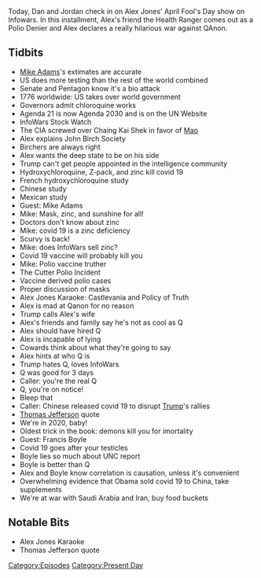{{DEFAULTSORT:
    #_EPISODE_0415:April 1, 2020
}}{{Episode
    | title           = April 1, 2020
    | caption         = Listen to this episode on [https://knowledgefight.libsyn.com/knowledge-fight-april-1-2020 Libsyn] [https://open.spotify.com/episode/3BBkweprPsTKf19ATip8PO Spotify], Read the [[Transcript/415: April 1, 2020|Unofficial Transcript]]
    | episodeNumber   = 415
    | length          = 02:46:22
    | airDate         = April 3, 2020
    | coverageDate    = April 1, 2020
    | episodeType     = [[:Category:Present Day|Present Day]]
    | appearance      = [[Mike Adams]], [[Chaing Kai Shek]], [[Mao Zedong]], [[Francis Boyle]]
    | previousEpisode = [[414: Bill Cooper's Ambitiously Bad Idea]]
    | nextEpisode     = [[416: April 2, 2020]]
}}

{{Stub}}

Today, Dan and Jordan check in on Alex Jones' April Fool's Day show on Infowars. In this installment, Alex's friend the Health Ranger comes out as a Polio Denier and Alex declares a really hilarious war against QAnon.

==Tidbits==

*[[Mike Adams]]'s extimates are accurate
*US does more testing than the rest of the world combined
*Senate and Pentagon know it's a bio attack
*1776 worldwide: US takes over world government
*Governors admit chloroquine works
*Agenda 21 is now Agenda 2030 and is on the UN Website
*InfoWars Stock Watch
*The CIA screwed over Chaing Kai Shek in favor of [[Mao Zedong|Mao]]
*Alex explains John Birch Society
*Birchers are always right
*Alex wants the deep state to be on his side
*Trump can't get people appointed in the intelligence community
*Hydroxychloroquine, Z-pack, and zinc kill covid 19
*French hydroxychloroquine study
*Chinese study
*Mexican study
*Guest: Mike Adams
*Mike: Mask, zinc, and sunshine for all!
*Doctors don't know about zinc
*Mike: covid 19 is a zinc deficiency
*Scurvy is back!
*Mike: does InfoWars sell zinc?
*Covid 19 vaccine will probably kill you
*Mike: Polio vaccine truther
*The Cutter Polio Incident
*Vaccine derived polio cases
*Proper discussion of masks
*Alex Jones Karaoke: Castlevania and Policy of Truth
*Alex is mad at Qanon for no reason
*Trump calls Alex's wife
*Alex's friends and family say he's not as cool as Q
*Alex should have hired Q
*Alex is incapable of lying
*Cowards think about what they're going to say
*Alex hints at who Q is
*Trump hates Q, loves InfoWars
*Q was good for 3 days
*Caller: you're the real Q
*Q, you're on notice!
*Bleep that
*Caller: Chinese released covid 19 to disrupt [[Donald Trump|Trump]]'s rallies
*[[Thomas Jefferson]] quote
*We're in 2020, baby!
*Oldest trick in the book: demons kill you for imortality
*Guest: Francis Boyle
*Covid 19 goes after your testicles
*Boyle lies so much about UNC report
*Boyle is better than Q
*Alex and Boyle know correlation is causation, unless it's convenient
*Overwhelming evidence that Obama sold covid 19 to China, take supplements
*We're at war with Saudi Arabia and Iran, buy food buckets

==Notable Bits==

*Alex Jones Karaoke
*Thomas Jefferson quote

[[Category:Episodes]]
[[Category:Present Day]]
